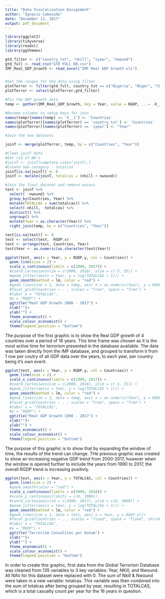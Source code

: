 ```yaml
---
title: "Data Visulalization Assignment"
author: "Ignacio Cabezudo"
date: "December 13, 2017"
output: pdf_document
---
```


```R
library(ggplot2)
library(tidyverse)
library(readxl)
library(ggthemes)

gtd_filter <- c("country_txt", "nkill", "iyear", "nwound")
gtd_full <- read_csv("GTD FULL DB.csv")
IMF_Real_GDP_Growth <- read_excel("IMF Real GDP Growth.xls")


#Set the ranges for the data using filter
plotTerror <- filter(gtd_full, country_txt == c("Nigeria", "Niger", "Chad", "Cameroon"))
plotTerror <- select(plotTerror,gtd_filter)

#Fix the GDP growth data 
temp <- gather(IMF_Real_GDP_Growth, key = Year, value = RGDP, ...= -X__1)

#Rename columns to setup keys for join
names(temp)[names(temp) == 'X__1'] <- 'Countries'
names(plotTerror)[names(plotTerror) == 'country_txt'] <- 'Countries'
names(plotTerror)[names(plotTerror) == 'iyear'] <- "Year"

#Join the two datasets

joinT <- merge(plotTerror, temp, by = c("Countries", "Year"))

#Clean joinT data 
#Get rid of NA's
#joinT <- joinT[complete.cases(joinT),]
#Create new catagory - totalcas 
joinT[is.na(joinT)] <- 0
joinT <- mutate(joinT, totalcas = (nkill + nwound))

#Join the final dataset and remove excess
test <- joinT %>%
  select( -nwound) %>%
  group_by(Countries, Year) %>%
  mutate(TOTALCAS = sum(totalcas)) %>%
  select(-nkill, -totalcas) %>%
  distinct() %>%
  ungroup() %>%
  mutate(Year = as.character(Year)) %>%
  right_join(temp, by = c("Countries", "Year"))

test[is.na(test)] <- 0
test <- select(test, -RGDP.x)
test <- arrange(test, Countries, Year)
test$Year <- as.numeric(as.character(test$Year))
```

```R
ggplot(test, aes(x = Year, y = RGDP.y, col = Countries)) +
  geom_line(size = 2) +
  scale_x_continuous(limits = c(2000, 2017)) +
  #coord_cartesian(xlim = c(2000, 2018), ylim = c(-5, 35)) +
  #geom_jitter(aes(x = Year, y = log(TOTALCAS + 1))) + 
  geom_smooth(method = lm, color = "red") +
  #geom_line(size = 1, data = temp, aes( x = as.numeric(Year), y = RGDP))+
  #facet_grid(Countries ~ . , scales = "free", space = "free") +
  #labs( x = "TOTALCAS", 
  #y = "RGDP") +
  ggtitle("Real GDP Growth 2000 - 2017") +
  xlab("")+
  ylab("") +
  theme_economist() +
  scale_colour_economist() +
  theme(legend.position = "bottom")
```

  The purpose of the first graphic is to show the Real GDP growth of 4 countries over a period of 16 years. This time frame was chosen as it is the most active time for terrorism presented in the database available. The data was taken directly from the IMF database, and grouped to transform it from 1 row per coutry of all GDP data over the years, to each year, per country being it's own event.   




```R
ggplot(test, aes(x = Year, y = RGDP.y, col = Countries)) +
  geom_line(size = 2) +
  scale_x_continuous(limits = c(1990, 2017)) +
  #coord_cartesian(xlim = c(2000, 2018), ylim = c(-5, 35)) +
  #geom_jitter(aes(x = Year, y = log(TOTALCAS + 1))) + 
  geom_smooth(method = lm, color = "red") +
  #geom_line(size = 1, data = temp, aes( x = as.numeric(Year), y = RGDP))+
  #facet_grid(Countries ~ . , scales = "free", space = "free") +
  #labs( x = "TOTALCAS", 
  #y = "RGDP") +
  ggtitle("Real GDP Growth 1990 - 2017") +
  xlab("")+
  ylab("") +
  theme_economist() +
  scale_colour_economist() +
  theme(legend.position = "bottom")
```

The purpose of this graphic is to show that by expanding the window of time, the results of the trend can change. THe previous graphic was created to show an increasing negative GDP trend from 2000-2017, however when the window is opened further to include the years from 1990 to 2017, the overall RGDP trend is increasing positivly. 




```R

ggplot(test, aes(x = Year, y = TOTALCAS, col = Countries)) +
  geom_line(size = 2) +
  #geom_smooth(color = "red") + 
  scale_x_continuous(limits = c(2000, 2018)) +
  #scale_y_continuous(limits = c(0, 3000))
  #coord_cartesian(xlim = c(2000, 2017), ylim = c(0, 3000)) +
  #geom_jitter(aes(x = Year, y = log(TOTALCAS + 1))) + 
  geom_smooth(method = lm, color = "red") +
  #geom_line(size = 1, data = test, aes( x = Year, y = RGDP.y))+
  #facet_grid(Countries ~ . , scales = "fixed", space = "fixed", shrink = TRUE) +
  #labs( x = "TOTALCAS", 
  #y = "RGDP") +
  ggtitle("Terrorism Casualties per Annum") +
  xlab("")+
  ylab("") +
  theme_economist() +
  scale_colour_economist() + 
  theme(legend.position = "bottom")

```

In order to create this graphic, first data from the Global Terrorism Database was cleaned from 135 variables to 3 key variables: Year, NKill, and Nwound. All NA's for this dataset were replaced with 0. The sum of Nkill & Nwound were taken in a new variable: totalcas. This variable was then combined into the sum of totalcas after being grouped by year, resulting in TOTALCAS, which is a total casualty count per year for the 16 years in question. 